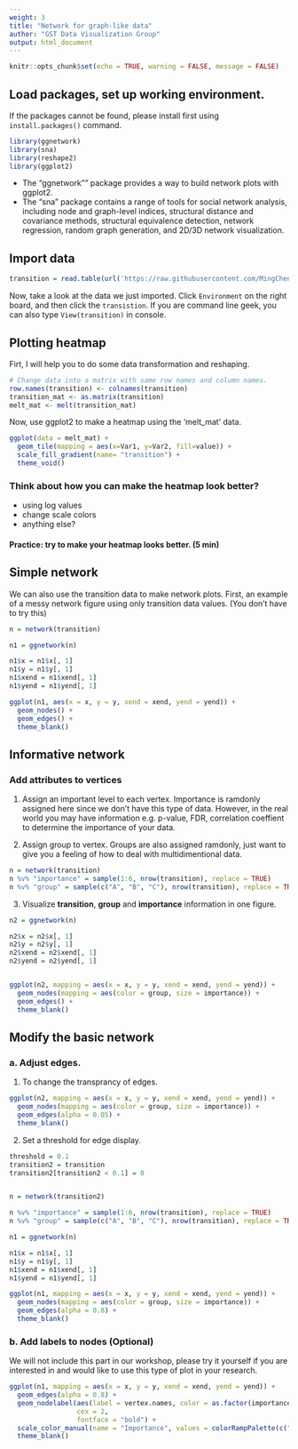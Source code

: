 ```yaml
---
weight: 3
title: "Network for graph-like data"
author: "GST Data Visualization Group"
output: html_document
---
```


<style>
pre code, pre, code {
  white-space: pre !important;
  overflow-x: scroll !important;
  word-break: keep-all !important;
  word-wrap: initial !important;
}
</style>

```r
knitr::opts_chunk$set(echo = TRUE, warning = FALSE, message = FALSE)
```

## Load packages, set up working environment. 

If the packages cannot be found, please install first using `install.packages()` command. 

```r
library(ggnetwork)
library(sna)
library(reshape2)
library(ggplot2)
```
* The "ggnetwork"" package provides a way to build network plots with ggplot2.
* The "sna" package contains a range of tools for social network analysis, including node and graph-level indices, structural distance and covariance methods, structural equivalence detection, network regression, random graph generation, and 2D/3D network visualization.


## Import data

```r
transition = read.table(url('https://raw.githubusercontent.com/MingChen0919/gst-colloquium-workshop-2018/master/content/datasets-2/John_datasets/transitionmatrix.dat'))
```

Now, take a look at the data we just imported. Click `Environment` on the right board, and then click the `transistion`. 
If you are command line geek, you can also type `View(transition)` in console. 


## Plotting heatmap
Firt, I will help you to do some data transformation and reshaping.
```r
# Change data into a matrix with same row names and column names. 
row.names(transition) <- colnames(transition) 
transition_mat <- as.matrix(transition)
melt_mat <- melt(transition_mat)
```

Now, use ggplot2 to make a heatmap using the 'melt_mat' data. 
```r
ggplot(data = melt_mat) +
  geom_tile(mapping = aes(x=Var1, y=Var2, fill=value)) +
  scale_fill_gradient(name= "transition") +
  theme_void()
```

### Think about how you can make the heatmap look better? 
 - using log values
 - change scale colors
 - anything else?


#### Practice: try to make your heatmap looks better. (5 min)

## Simple network
We can also use the transition data to make network plots. First, an example of a messy network figure using only transition data values. (You don't have to try this)

```r
n = network(transition)

n1 = ggnetwork(n)

n1$x = n1$x[, 1]
n1$y = n1$y[, 1]
n1$xend = n1$xend[, 1]
n1$yend = n1$yend[, 1]

ggplot(n1, aes(x = x, y = y, xend = xend, yend = yend)) +
  geom_nodes() +
  geom_edges() +
  theme_blank()
```

## Informative network

### Add attributes to **vertices**

1. Assign an important level to each vertex. Importance is ramdonly assigned here since we don't have this type of data. However, in the real world you may have information e.g. p-value, FDR, correlation coeffient to determine the importance of your data. 

2. Assign group to vertex. Groups are also assigned ramdonly, just want to give you a feeling of how to deal with multidimentional data. 

```r
n = network(transition)
n %v% "importance" = sample(1:6, nrow(transition), replace = TRUE)
n %v% "group" = sample(c("A", "B", "C"), nrow(transition), replace = TRUE)
```

3. Visualize **transition**, **group** and **importance** information in one figure.

```r
n2 = ggnetwork(n)

n2$x = n2$x[, 1]
n2$y = n2$y[, 1]
n2$xend = n2$xend[, 1]
n2$yend = n2$yend[, 1]


ggplot(n2, mapping = aes(x = x, y = y, xend = xend, yend = yend)) +
  geom_nodes(mapping = aes(color = group, size = importance)) +
  geom_edges() +
  theme_blank()
```

## Modify the basic network

### a. Adjust edges.
1. To change the transprancy of edges.

```r
ggplot(n2, mapping = aes(x = x, y = y, xend = xend, yend = yend)) +
  geom_nodes(mapping = aes(color = group, size = importance)) +
  geom_edges(alpha = 0.05) +
  theme_blank()
```

2. Set a threshold for edge display.

```r
threshold = 0.1
transition2 = transition
transition2[transition2 < 0.1] = 0


n = network(transition2)

n %v% "importance" = sample(1:6, nrow(transition), replace = TRUE)
n %v% "group" = sample(c("A", "B", "C"), nrow(transition), replace = TRUE)

n1 = ggnetwork(n)

n1$x = n1$x[, 1]
n1$y = n1$y[, 1]
n1$xend = n1$xend[, 1]
n1$yend = n1$yend[, 1]

ggplot(n1, mapping = aes(x = x, y = y, xend = xend, yend = yend)) +
  geom_nodes(mapping = aes(color = group, size = importance)) +
  geom_edges(alpha = 0.8) +
  theme_blank()
```

### b. Add labels to nodes (Optional)
We will not include this part in our workshop, please try it yourself if you are interested in and would like to use this type of plot in your research.

```r
ggplot(n1, mapping = aes(x = x, y = y, xend = xend, yend = yend)) +
  geom_edges(alpha = 0.8) +
  geom_nodelabel(aes(label = vertex.names, color = as.factor(importance)), 
                 cex = 2, 
                 fontface = "bold") +
  scale_color_manual(name = "Importance", values = colorRampPalette(c("yellow", "red"))(6)) +
  theme_blank()
```

